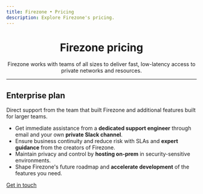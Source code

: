 ```yaml
---
title: Firezone • Pricing
description: Explore Firezone's pricing.
---
```


<center>

<h1>Firezone pricing</h1>

<p>
Firezone works with teams of all sizes to deliver fast, low-latency access to private networks and resources.
</p>

</center>

<hr/>

<h2>Enterprise plan</h2>

<p>
Direct support from the team that built Firezone and additional features built for larger teams.
</p>

<ul>
  <li>Get immediate assistance from a <strong>dedicated support engineer</strong> through email and your own <strong>private Slack channel</strong>.</li>
  <li>Ensure business continuity and reduce risk with SLAs and <strong>expert guidance</strong> from the creators of Firezone.</li>
  <li>Maintain privacy and control by <strong>hosting on-prem</strong> in security-sensitive environments.</li>
  <li>Shape Firezone's future roadmap and <strong>accelerate development</strong> of the features you need.</li>
</ul>

<div style={{ float: "right", clear: "right" }}>
  <a href="/sales">Get in touch</a>
</div>
